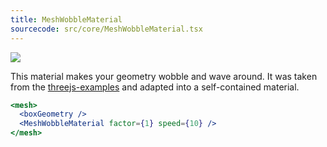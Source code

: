 ```yaml
---
title: MeshWobbleMaterial
sourcecode: src/core/MeshWobbleMaterial.tsx
---
```


[![](https://img.shields.io/badge/-storybook-%23ff69b4)](https://drei.vercel.app/?path=/story/shaders-meshwobblematerial--mesh-wobble-material-st)

This material makes your geometry wobble and wave around. It was taken from the [threejs-examples](https://threejs.org/examples/#webgl_materials_modified) and adapted into a self-contained material.

```jsx
<mesh>
  <boxGeometry />
  <MeshWobbleMaterial factor={1} speed={10} />
</mesh>
```
